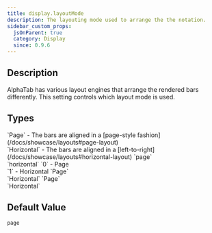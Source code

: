```yaml
---
title: display.layoutMode
description: The layouting mode used to arrange the the notation.
sidebar_custom_props:
  jsOnParent: true
  category: Display
  since: 0.9.6
---
```


<SinceBadge since="0.9.6" />


## Description

AlphaTab has various layout engines that arrange the rendered bars differently. This setting controls which layout mode is used. 

<PropertyDescription metadata={metadata} showJson={true} />

## Types

<TypeTable>
    <TypeRow type="js" name="alphaTab.LayoutMode">
        `Page` - The bars are aligned in a [page-style fashion](/docs/showcase/layouts#page-layout)<br />
        `Horizontal`  - The bars are aligned in a [left-to-right](/docs/showcase/layouts#horizontal-layout)
    </TypeRow>
    <TypeRow type="json-js-html" name="string">
        `page`<br />
        `horizontal`
    </TypeRow>
    <TypeRow type="json-js-html" name="int">
        `0` - Page<br />
        `1` - Horizontal
    </TypeRow>
    <TypeRow type="net" name="AlphaTab.LayoutMode">
        `Page`<br />
        `Horizontal`
    </TypeRow>
    <TypeRow type="android" name="alphaTab.LayoutMode">
        `Page`<br />
        `Horizontal`
    </TypeRow>
</TypeTable>

## Default Value

`page`